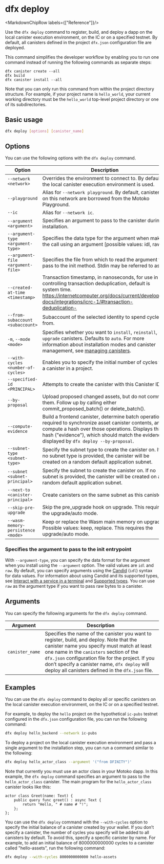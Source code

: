 
# dfx deploy

<MarkdownChipRow labels={["Reference"]}/>

Use the `dfx deploy` command to register, build, and deploy a dapp on the local canister execution environment, on the IC or on a specified testnet. By default, all canisters defined in the project `dfx.json` configuration file are deployed.

This command simplifies the developer workflow by enabling you to run one command instead of running the following commands as separate steps:

```shell
dfx canister create --all
dfx build
dfx canister install --all
```

Note that you can only run this command from within the project directory structure. For example, if your project name is `hello_world`, your current working directory must be the `hello_world` top-level project directory or one of its subdirectories.

## Basic usage

``` bash
dfx deploy [options] [canister_name]
```

## Options

You can use the following options with the `dfx deploy` command.

| Option                             | Description                                                                                                                                                                                                                                                        |
|------------------------------------|--------------------------------------------------------------------------------------------------------------------------------------------------------------------------------------------------------------------------------------------------------------------|
| `--network <network>`              | Overrides the environment to connect to. By default, the local canister execution environment is used.                                                                                                                                                             |
| `--playground       `              | Alias for `--network playground`. By default, canisters on this network are borrowed from the Motoko Playground.                                                                                                                                                   |
| `--ic               `              | Alias for `--network ic`.                                                                                                                                                                                                                                          |
| `--argument <argument>`            | Specifies an argument to pass to the canister during installation.                                                                                                                                                                                                 |
| `--argument-type <argument-type>`  | Specifies the data type for the argument when making the call using an argument [possible values: idl, raw]                                                                                                                                                        |
| `--argument-file <argument-file>`  | Specifies the file from which to read the argument to pass to the init method.  Stdin may be referred to as `-`.                                                                                                                                                   |
| `--created-at-time <timestamp>`    |  Transaction timestamp, in nanoseconds, for use in controlling transaction deduplication, default is system time. https://internetcomputer.org/docs/current/developer-docs/integrations/icrc-1/#transaction-deduplication-                                         |
| `--from-subaccount <subaccount>`   | Subaccount of the selected identity to spend cycles from.                                                                                                                                                                                                          |
| `-m`, `--mode <mode>`              | Specifies whether you want to `install`, `reinstall`, or `upgrade` canisters. Defaults to `auto`. For more information about installation modes and canister management, see [managing canisters](/docs/current/developer-docs/smart-contracts/maintain/settings). |
| `--with-cycles <number-of-cycles>` | Enables you to specify the initial number of cycles for a canister in a project.                                                                                                                                                                                   |
| `--specified-id <PRINCIPAL>`       | Attempts to create the canister with this Canister ID                                                                                                                                                                                                              |
| `--by-proposal`                    | Upload proposed changed assets, but do not commit them.  Follow up by calling either commit_proposed_batch() or delete_batch().                                                                                                                                    |
| `--compute-evidence`               | Build a frontend canister, determine batch operations required to synchronize asset canister contents, and compute a hash over those operations.  Displays this hash ("evidence"), which should match the evidence displayed by `dfx deploy --by-proposal`.        |
| `--subnet-type <subnet-type>`      | Specify the subnet type to create the canister on. If no subnet type is provided, the canister will be created on a random default application subnet.                                                                                                             |
| `--subnet <subnet-principal>`      | Specify the subnet to create the canister on. If no subnet is provided, the canister will be created on a random default application subnet.                                                                                                                       |
| `--next-to <canister-principal>`   | Create canisters on the same subnet as this canister.                                                                                                                                                                                                              |
| `--skip-pre-upgrade`               | Skip the pre_upgrade hook on upgrade. This requires the upgrade/auto mode.                                                                                                                                                                                         |
| `--wasm-memory-persistence <mode>` | Keep or replace the Wasm main memory on upgrade. Possible values: keep, replace. This requires the upgrade/auto mode.                                                                                                                                              |

### Specifies the argument to pass to the init entrypoint

With `--argument-type`, you can specify the data format for the argument when you install using the `--argument` option. The valid values are `idl` and `raw`. By default, you can specify arguments using the [Candid](/docs/current/developer-docs/smart-contracts/candid/index) (`idl`) syntax for data values. For information about using Candid and its supported types, see [Interact with a service in a terminal](/docs/current/developer-docs/smart-contracts/candid/candid-howto#idl-syntax) and [Supported types](/docs/current/references/candid-ref). You can use `raw` as the argument type if you want to pass raw bytes to a canister.

## Arguments

You can specify the following arguments for the `dfx deploy` command.

| Argument        | Description                                                                                                                                                                                                                                                                                                                                    |
|-----------------|------------------------------------------------------------------------------------------------------------------------------------------------------------------------------------------------------------------------------------------------------------------------------------------------------------------------------------------------|
| `canister_name` | Specifies the name of the canister you want to register, build, and deploy. Note that the canister name you specify must match at least one name in the `canisters` section of the `dfx.json` configuration file for the project. If you don’t specify a canister name, `dfx deploy` will deploy all canisters defined in the `dfx.json` file. |

## Examples

You can use the `dfx deploy` command to deploy all or specific canisters on the local canister execution environment, on the IC or on a specified testnet.

For example, to deploy the `hello` project on the hypothetical `ic-pubs` testnet configured in the `dfx.json` configuration file, you can run the following command:

``` bash
dfx deploy hello_backend --network ic-pubs
```

To deploy a project on the local canister execution environment and pass a single argument to the installation step, you can run a command similar to the following:

``` bash
dfx deploy hello_actor_class --argument '("from DFINITY")'
```

Note that currently you must use an actor class in your Motoko dapp. In this example, the `dfx deploy` command specifies an argument to pass to the `hello_actor_class` canister. The main program for the `hello_actor_class` canister looks like this:
```motoko
actor class Greet(name: Text) {
    public query func greet() : async Text {
        return "Hello, " # name # "!";
    };
};
```

You can use the `dfx deploy` command with the `--with-cycles` option to specify the initial balance of a canister created by your wallet. If you don’t specify a canister, the number of cycles you specify will be added to all canisters by default. To avoid this, specify a specific canister by name. For example, to add an initial balance of 8000000000000 cycles to a canister called "hello-assets", run the following command:

``` bash
dfx deploy --with-cycles 8000000000000 hello-assets
```
